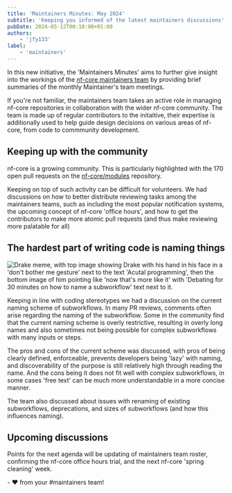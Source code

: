 ```yaml
---
title: 'Maintainers Minutes: May 2024'
subtitle: 'Keeping you informed of the latest maintainers discussions'
pubDate: 2024-05-12T00:10:00+01:00
authors:
    - 'jfy133'
label:
    - 'maintainers'
---
```


In this new initiative, the 'Maintainers Minutes' aims to further give insight into the workings of the [nf-core maintainers team](/governance#maintainers) by providing brief summaries of the monthly Maintainer's team meetings.

If you're not familiar, the maintainers team takes an active role in managing nf-core repositories in collaboration with the wider nf-core community.
The team is made up of regular contributors to the initaitive, their expertise is additionally used to help guide design decisions on various areas of nf-core, from code to commmunity development.

## Keeping up with the community

nf-core is a growing community. This is particularly highlighted with the 170 open pull requests on the [nf-core/modules](https://github.com/nf-core/modules) repository.

Keeping on top of such activity can be difficult for volunteers.
We had discussions on how to better distribute reviewing tasks among the maintainers teams, such as including the most popular notification systems, the upcoming concept of nf-core 'office hours', and how to get the contributors to make more atomic pull requests (and thus make reviewing more palatable for all)

## The hardest part of writing code is naming things

![Drake meme, with top image showing Drake with his hand in his face in a 'don't bother me gesture' next to the text 'Acutal programming', then the bottom image of him pointing like 'now that's more like it' with 'Debating for 30 minutes on how to name a subworkflow' text next to it.](@assets/images/blog/maintainers-minutes-2024-05-03/maintainers-meme-2024-05-03.jpg)

Keeping in line with coding stereotypes we had a discussion on the current naming scheme of subworkflows.
In many PR reviews, comments often arise regarding the naming of the subworkflow.
Some in the community find that the current naming scheme is overly restrictive, resulting in overly long names and also sometimes not being possible for complex subworkflows with many inputs or steps.

The pros and cons of the current scheme was discussed, with pros of being clearly defined, enforceable, prevents developers being 'lazy' with naming, and discoverability of the purpose is still relatively high through reading the name.
And the cons being it does not fit well with complex subworkflows, in some cases 'free text' can be much more understandable in a more concise manner.

The team also discussed about issues with renaming of existing subworkflows, deprecations, and sizes of subworkflows (and how this influences naming).

## Upcoming discussions

Points for the next agenda will be updating of maintainers team roster, confirming the nf-core office hours trial, and the next nf-core 'spring cleaning' week.

\- ❤ from your #maintainers team!
